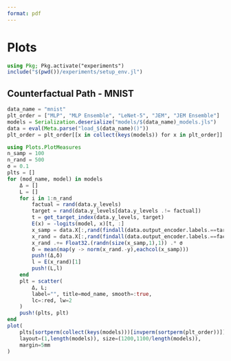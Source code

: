 ```yaml
---
format: pdf
---
```


# Plots

```julia
using Pkg; Pkg.activate("experiments")
include("$(pwd())/experiments/setup_env.jl")
```

## Counterfactual Path - MNIST

```julia
data_name = "mnist"
plt_order = ["MLP", "MLP Ensemble", "LeNet-5", "JEM", "JEM Ensemble"]
models = Serialization.deserialize("models/$(data_name)_models.jls")
data = eval(Meta.parse("load_$(data_name)()"))
plt_order = plt_order[[x in collect(keys(models)) for x in plt_order]]
```

```julia
using Plots.PlotMeasures
n_samp = 100
n_rand = 500
σ = 0.1
plts = []
for (mod_name, model) in models
    Δ = []
    L = []
    for i in 1:n_rand
        factual = rand(data.y_levels)
        target = rand(data.y_levels[data.y_levels .!= factual])
        t = get_target_index(data.y_levels, target)
        E(x) = -logits(model, x)[t, :]
        x_samp = data.X[:,rand(findall(data.output_encoder.labels.==target),n_samp)]
        x_rand = data.X[:,rand(findall(data.output_encoder.labels.==factual),1)]
        x_rand .+= Float32.(randn(size(x_samp,1),1)) .* σ
        δ = mean(map(y -> norm(x_rand.-y),eachcol(x_samp)))
        push!(Δ,δ)
        l = E(x_rand)[1]
        push!(L,l)
    end
    plt = scatter(
        Δ, L;
        label="", title=mod_name, smooth=:true,
        lc=:red, lw=2
    )
    push!(plts, plt)
end
plot(
    plts[sortperm(collect(keys(models)))[invperm(sortperm(plt_order))]]..., 
    layout=(1,length(models)), size=(1200,1100/length(models)),
    margin=5mm
)
```